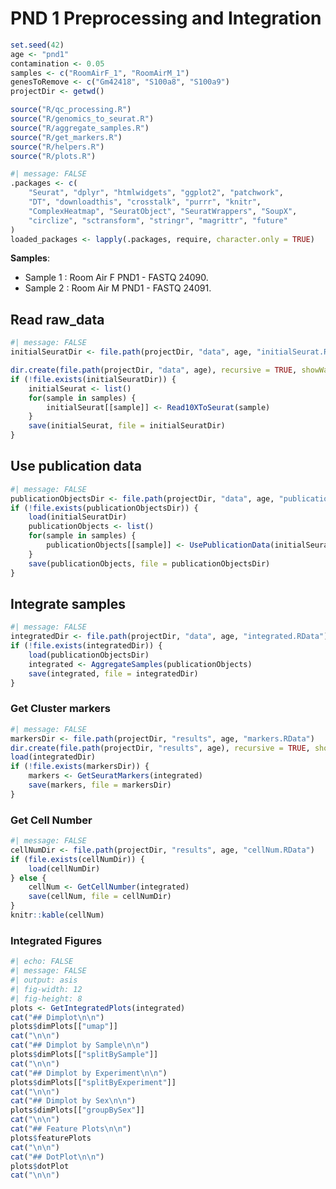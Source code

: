 
# PND 1 Preprocessing and Integration

```r
set.seed(42)
age <- "pnd1"
contamination <- 0.05
samples <- c("RoomAirF_1", "RoomAirM_1")
genesToRemove <- c("Gm42418", "S100a8", "S100a9")
projectDir <- getwd()

source("R/qc_processing.R")
source("R/genomics_to_seurat.R")
source("R/aggregate_samples.R")
source("R/get_markers.R")
source("R/helpers.R")
source("R/plots.R")
```

```r
#| message: FALSE
.packages <- c(
    "Seurat", "dplyr", "htmlwidgets", "ggplot2", "patchwork",
    "DT", "downloadthis", "crosstalk", "purrr", "knitr",
    "ComplexHeatmap", "SeuratObject", "SeuratWrappers", "SoupX",
    "circlize", "sctransform", "stringr", "magrittr", "future"
)
loaded_packages <- lapply(.packages, require, character.only = TRUE)
```

**Samples**:

-   Sample 1 : Room Air F PND1 - FASTQ 24090.  
-   Sample 2 : Room Air M PND1 - FASTQ 24091. 

## Read raw_data
```r
#| message: FALSE
initialSeuratDir <- file.path(projectDir, "data", age, "initialSeurat.RData")

dir.create(file.path(projectDir, "data", age), recursive = TRUE, showWarnings = FALSE)
if (!file.exists(initialSeuratDir)) {
    initialSeurat <- list()
    for(sample in samples) {
        initialSeurat[[sample]] <- Read10XToSeurat(sample)
    }
    save(initialSeurat, file = initialSeuratDir)
}
```

## Use publication data
```r
#| message: FALSE
publicationObjectsDir <- file.path(projectDir, "data", age, "publicationObjects.RData")
if (!file.exists(publicationObjectsDir)) {
    load(initialSeuratDir)
    publicationObjects <- list()
    for(sample in samples) {
        publicationObjects[[sample]] <- UsePublicationData(initialSeurat[[sample]])
    }
    save(publicationObjects, file = publicationObjectsDir)
}
```

## Integrate samples
```r
#| message: FALSE
integratedDir <- file.path(projectDir, "data", age, "integrated.RData")
if (!file.exists(integratedDir)) {
    load(publicationObjectsDir)
    integrated <- AggregateSamples(publicationObjects)
    save(integrated, file = integratedDir)
}
```

### Get Cluster markers
```r
#| message: FALSE
markersDir <- file.path(projectDir, "results", age, "markers.RData")
dir.create(file.path(projectDir, "results", age), recursive = TRUE, showWarnings = FALSE)
load(integratedDir)
if (!file.exists(markersDir)) {
    markers <- GetSeuratMarkers(integrated)
    save(markers, file = markersDir)
}
```

### Get Cell Number
```r
#| message: FALSE
cellNumDir <- file.path(projectDir, "results", age, "cellNum.RData")
if (file.exists(cellNumDir)) {
    load(cellNumDir)
} else {
    cellNum <- GetCellNumber(integrated)
    save(cellNum, file = cellNumDir)
}
knitr::kable(cellNum)
```

### Integrated Figures

:::: {.panel-tabset group="integratedPlots"}

```r
#| echo: FALSE
#| message: FALSE
#| output: asis
#| fig-width: 12
#| fig-height: 8
plots <- GetIntegratedPlots(integrated)
cat("## Dimplot\n\n")
plots$dimPlots[["umap"]]
cat("\n\n")
cat("## Dimplot by Sample\n\n")
plots$dimPlots[["splitBySample"]]
cat("\n\n")
cat("## Dimplot by Experiment\n\n")
plots$dimPlots[["splitByExperiment"]]
cat("\n\n")
cat("## Dimplot by Sex\n\n")
plots$dimPlots[["groupBySex"]]
cat("\n\n")
cat("## Feature Plots\n\n")
plots$featurePlots
cat("\n\n")
cat("## DotPlot\n\n")
plots$dotPlot
cat("\n\n")
```

::::
